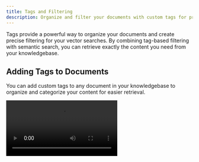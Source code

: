 ```yaml
---
title: Tags and Filtering
description: Organize and filter your documents with custom tags for precise content retrieval
---
```



Tags provide a powerful way to organize your documents and create precise filtering for your vector searches. By combining tag-based filtering with semantic search, you can retrieve exactly the content you need from your knowledgebase.

## Adding Tags to Documents

You can add custom tags to any document in your knowledgebase to organize and categorize your content for easier retrieval.

<Video src="knowledgebase-tag.mp4" />

### Tag Management
- **Custom tags**: Create your own tag system that fits your workflow
- **Multiple tags per document**: Apply as many tags as needed to each document
- **Tag organization**: Group related documents with consistent tagging
- **Bulk tagging**: Apply tags to multiple documents at once

### Tag Best Practices
- **Consistent naming**: Use standardized tag names across your documents
- **Hierarchical tags**: Consider using prefixes like "topic:", "project:", "type:"
- **Descriptive tags**: Use clear, meaningful tag names
- **Regular cleanup**: Remove unused or outdated tags periodically

## Using Tags in Knowledge Blocks

Tags become powerful when combined with the Knowledge block in your workflows. You can filter your searches to specific tagged content, ensuring your AI agents get the most relevant information.

<Video src="knowledgebase-tag2.mp4" />

## Search Modes

The Knowledge block supports three different search modes depending on what you provide:

### 1. Tag-Only Search
When you **only provide tags** (no search query):
- **Direct retrieval**: Fetches all documents that have the specified tags
- **No vector search**: Results are based purely on tag matching
- **Fast performance**: Quick retrieval without semantic processing
- **Exact matching**: Only documents with all specified tags are returned

**Use case**: When you need all documents from a specific category or project

### 2. Vector Search Only
When you **only provide a search query** (no tags):
- **Semantic search**: Finds content based on meaning and context
- **Full knowledgebase**: Searches across all documents
- **Relevance ranking**: Results ordered by semantic similarity
- **Natural language**: Use questions or phrases to find relevant content

**Use case**: When you need the most relevant content regardless of organization

### 3. Combined Tag Filtering + Vector Search
When you **provide both tags and a search query**:
1. **First**: Filter documents to only those with the specified tags
2. **Then**: Perform vector search within that filtered subset
3. **Result**: Semantically relevant content from your tagged documents only

**Use case**: When you need relevant content from a specific category or project

### Search Configuration

#### Tag Filtering
- **Multiple tags**: Use comma-separated tags for AND logic (document must have all tags)
- **Tag combinations**: Mix different tag types for precise filtering
- **Case sensitivity**: Tag matching is case-insensitive
- **Partial matching**: Exact tag name matching required

#### Vector Search Parameters
- **Query complexity**: Natural language questions work best
- **Result limits**: Configure how many chunks to retrieve
- **Relevance threshold**: Set minimum similarity scores
- **Context window**: Adjust chunk size for your use case

## Advanced Filtering Strategies

### Project-Based Organization
```
Tags: "project:alpha", "status:complete", "type:requirements"
Query: "What are the main user features?"
```
This finds feature-related content specifically from completed Project Alpha requirements.

### Topic Categorization
```
Tags: "topic:machine-learning", "level:advanced"
Query: "neural network optimization techniques"
```
This searches for optimization techniques within advanced machine learning content only.

### Temporal Organization
```
Tags: "quarter:q4-2024", "department:engineering"
Query: "performance metrics and goals"
```
This finds performance-related content from Q4 2024 engineering documents.

### Content Type Filtering
```
Tags: "type:manual", "product:api"
Query: "authentication setup process"
```
This searches for authentication setup information within API manual content.

## Tag Management Features

### Tag Creation
- **Dynamic creation**: Tags are created automatically when first used
- **Bulk operations**: Apply the same tags to multiple documents
- **Import with tags**: Add tags during document upload process
- **Template tagging**: Create tag templates for consistent organization

### Tag Organization
- **Tag suggestions**: System suggests relevant tags based on content
- **Tag hierarchy**: Organize tags in logical groupings
- **Usage analytics**: See which tags are most commonly used
- **Tag cleanup**: Remove unused tags to keep your system organized

### Search History
- **Query patterns**: Track common tag + search combinations
- **Performance insights**: See which searches return the best results
- **Optimization suggestions**: Improve your tagging strategy over time

## Integration with Workflows

### Knowledge Block Configuration
1. **Select knowledgebase**: Choose which knowledgebase to search
2. **Add tags**: Specify filtering tags (optional)
3. **Enter query**: Add your search query (optional)
4. **Configure results**: Set number of chunks to retrieve
5. **Test search**: Preview results before using in workflow

### Dynamic Tag Usage
- **Variable tags**: Use workflow variables as tag values
- **Conditional filtering**: Apply different tags based on workflow logic
- **Context-aware search**: Adjust tags based on conversation context
- **Multi-step filtering**: Refine searches through workflow steps

### Performance Optimization
- **Efficient filtering**: Tag filtering happens before vector search for better performance
- **Caching**: Frequently used tag combinations are cached for speed
- **Parallel processing**: Multiple tag searches can run simultaneously
- **Resource management**: Automatic optimization of search resources

## Getting Started with Tags

1. **Plan your tag structure**: Decide on consistent naming conventions
2. **Start tagging**: Add relevant tags to your existing documents
3. **Test combinations**: Experiment with tag + search query combinations
4. **Integrate into workflows**: Use the Knowledge block with your tagging strategy
5. **Refine over time**: Adjust your tagging approach based on search results

Tags transform your knowledgebase from a simple document store into a precisely organized, searchable intelligence system that your AI workflows can navigate with surgical precision.